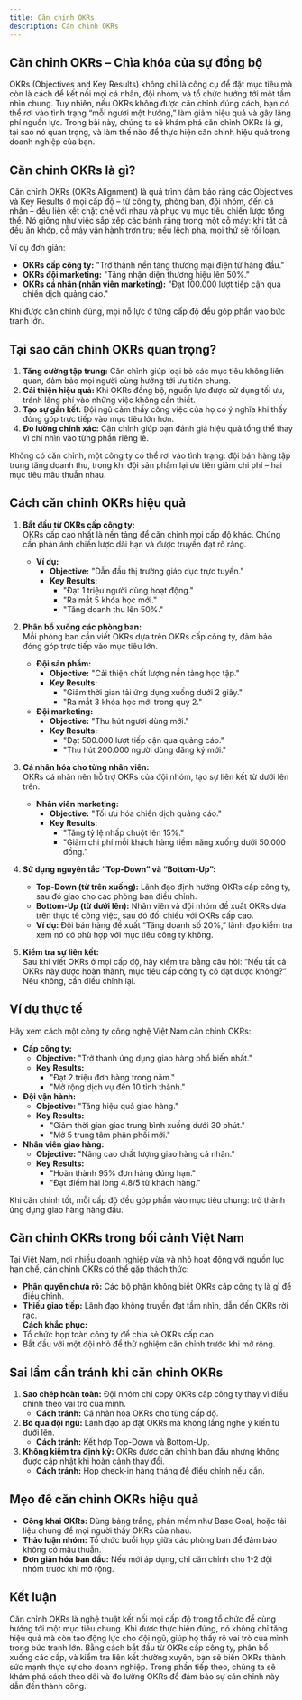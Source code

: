 ```yaml
---
title: Căn chỉnh OKRs
description: Căn chỉnh OKRs
---
```


## Căn chỉnh OKRs – Chìa khóa của sự đồng bộ

OKRs (Objectives and Key Results) không chỉ là công cụ để đặt mục tiêu mà còn là cách để kết nối mọi cá nhân, đội nhóm, và tổ chức hướng tới một tầm nhìn chung. Tuy nhiên, nếu OKRs không được căn chỉnh đúng cách, bạn có thể rơi vào tình trạng “mỗi người một hướng,” làm giảm hiệu quả và gây lãng phí nguồn lực. Trong bài này, chúng ta sẽ khám phá căn chỉnh OKRs là gì, tại sao nó quan trọng, và làm thế nào để thực hiện căn chỉnh hiệu quả trong doanh nghiệp của bạn.

## Căn chỉnh OKRs là gì?

Căn chỉnh OKRs (OKRs Alignment) là quá trình đảm bảo rằng các Objectives và Key Results ở mọi cấp độ – từ công ty, phòng ban, đội nhóm, đến cá nhân – đều liên kết chặt chẽ với nhau và phục vụ mục tiêu chiến lược tổng thể. Nó giống như việc sắp xếp các bánh răng trong một cỗ máy: khi tất cả đều ăn khớp, cỗ máy vận hành trơn tru; nếu lệch pha, mọi thứ sẽ rối loạn.

Ví dụ đơn giản:

- **OKRs cấp công ty:** "Trở thành nền tảng thương mại điện tử hàng đầu."
- **OKRs đội marketing:** "Tăng nhận diện thương hiệu lên 50%."
- **OKRs cá nhân (nhân viên marketing):** "Đạt 100.000 lượt tiếp cận qua chiến dịch quảng cáo."

Khi được căn chỉnh đúng, mọi nỗ lực ở từng cấp độ đều góp phần vào bức tranh lớn.

## Tại sao căn chỉnh OKRs quan trọng?

1. **Tăng cường tập trung:** Căn chỉnh giúp loại bỏ các mục tiêu không liên quan, đảm bảo mọi người cùng hướng tới ưu tiên chung.
2. **Cải thiện hiệu quả:** Khi OKRs đồng bộ, nguồn lực được sử dụng tối ưu, tránh lãng phí vào những việc không cần thiết.
3. **Tạo sự gắn kết:** Đội ngũ cảm thấy công việc của họ có ý nghĩa khi thấy đóng góp trực tiếp vào mục tiêu lớn hơn.
4. **Đo lường chính xác:** Căn chỉnh giúp bạn đánh giá hiệu quả tổng thể thay vì chỉ nhìn vào từng phần riêng lẻ.

Không có căn chỉnh, một công ty có thể rơi vào tình trạng: đội bán hàng tập trung tăng doanh thu, trong khi đội sản phẩm lại ưu tiên giảm chi phí – hai mục tiêu mâu thuẫn nhau.

## Cách căn chỉnh OKRs hiệu quả

1. **Bắt đầu từ OKRs cấp công ty:**  
   OKRs cấp cao nhất là nền tảng để căn chỉnh mọi cấp độ khác. Chúng cần phản ánh chiến lược dài hạn và được truyền đạt rõ ràng.

   - **Ví dụ:**
     - **Objective:** "Dẫn đầu thị trường giáo dục trực tuyến."
     - **Key Results:**
       - "Đạt 1 triệu người dùng hoạt động."
       - "Ra mắt 5 khóa học mới."
       - "Tăng doanh thu lên 50%."

2. **Phân bổ xuống các phòng ban:**  
   Mỗi phòng ban cần viết OKRs dựa trên OKRs cấp công ty, đảm bảo đóng góp trực tiếp vào mục tiêu lớn.

   - **Đội sản phẩm:**
     - **Objective:** "Cải thiện chất lượng nền tảng học tập."
     - **Key Results:**
       - "Giảm thời gian tải ứng dụng xuống dưới 2 giây."
       - "Ra mắt 3 khóa học mới trong quý 2."
   - **Đội marketing:**
     - **Objective:** "Thu hút người dùng mới."
     - **Key Results:**
       - "Đạt 500.000 lượt tiếp cận qua quảng cáo."
       - "Thu hút 200.000 người dùng đăng ký mới."

3. **Cá nhân hóa cho từng nhân viên:**  
   OKRs cá nhân nên hỗ trợ OKRs của đội nhóm, tạo sự liên kết từ dưới lên trên.

   - **Nhân viên marketing:**
     - **Objective:** "Tối ưu hóa chiến dịch quảng cáo."
     - **Key Results:**
       - "Tăng tỷ lệ nhấp chuột lên 15%."
       - "Giảm chi phí mỗi khách hàng tiềm năng xuống dưới 50.000 đồng.”

4. **Sử dụng nguyên tắc “Top-Down” và “Bottom-Up”:**

   - **Top-Down (từ trên xuống):** Lãnh đạo định hướng OKRs cấp công ty, sau đó giao cho các phòng ban điều chỉnh.
   - **Bottom-Up (từ dưới lên):** Nhân viên và đội nhóm đề xuất OKRs dựa trên thực tế công việc, sau đó đối chiếu với OKRs cấp cao.
   - **Ví dụ:** Đội bán hàng đề xuất “Tăng doanh số 20%,” lãnh đạo kiểm tra xem nó có phù hợp với mục tiêu công ty không.

5. **Kiểm tra sự liên kết:**  
   Sau khi viết OKRs ở mọi cấp độ, hãy kiểm tra bằng câu hỏi: “Nếu tất cả OKRs này được hoàn thành, mục tiêu cấp công ty có đạt được không?” Nếu không, cần điều chỉnh lại.

## Ví dụ thực tế

Hãy xem cách một công ty công nghệ Việt Nam căn chỉnh OKRs:

- **Cấp công ty:**
  - **Objective:** "Trở thành ứng dụng giao hàng phổ biến nhất."
  - **Key Results:**
    - "Đạt 2 triệu đơn hàng trong năm."
    - "Mở rộng dịch vụ đến 10 tỉnh thành."
- **Đội vận hành:**
  - **Objective:** "Tăng hiệu quả giao hàng."
  - **Key Results:**
    - "Giảm thời gian giao trung bình xuống dưới 30 phút."
    - "Mở 5 trung tâm phân phối mới."
- **Nhân viên giao hàng:**
  - **Objective:** "Nâng cao chất lượng giao hàng cá nhân."
  - **Key Results:**
    - "Hoàn thành 95% đơn hàng đúng hạn."
    - "Đạt điểm hài lòng 4.8/5 từ khách hàng."

Khi căn chỉnh tốt, mỗi cấp độ đều góp phần vào mục tiêu chung: trở thành ứng dụng giao hàng hàng đầu.

## Căn chỉnh OKRs trong bối cảnh Việt Nam

Tại Việt Nam, nơi nhiều doanh nghiệp vừa và nhỏ hoạt động với nguồn lực hạn chế, căn chỉnh OKRs có thể gặp thách thức:

- **Phân quyền chưa rõ:** Các bộ phận không biết OKRs cấp công ty là gì để điều chỉnh.
- **Thiếu giao tiếp:** Lãnh đạo không truyền đạt tầm nhìn, dẫn đến OKRs rời rạc.  
  **Cách khắc phục:**
- Tổ chức họp toàn công ty để chia sẻ OKRs cấp cao.
- Bắt đầu với một đội nhỏ để thử nghiệm căn chỉnh trước khi mở rộng.

## Sai lầm cần tránh khi căn chỉnh OKRs

1. **Sao chép hoàn toàn:** Đội nhóm chỉ copy OKRs cấp công ty thay vì điều chỉnh theo vai trò của mình.
   - **Cách tránh:** Cá nhân hóa OKRs cho từng cấp độ.
2. **Bỏ qua đội ngũ:** Lãnh đạo áp đặt OKRs mà không lắng nghe ý kiến từ dưới lên.
   - **Cách tránh:** Kết hợp Top-Down và Bottom-Up.
3. **Không kiểm tra định kỳ:** OKRs được căn chỉnh ban đầu nhưng không được cập nhật khi hoàn cảnh thay đổi.
   - **Cách tránh:** Họp check-in hàng tháng để điều chỉnh nếu cần.

## Mẹo để căn chỉnh OKRs hiệu quả

- **Công khai OKRs:** Dùng bảng trắng, phần mềm như Base Goal, hoặc tài liệu chung để mọi người thấy OKRs của nhau.
- **Thảo luận nhóm:** Tổ chức buổi họp giữa các phòng ban để đảm bảo không có mâu thuẫn.
- **Đơn giản hóa ban đầu:** Nếu mới áp dụng, chỉ căn chỉnh cho 1-2 đội nhóm trước khi mở rộng.

## Kết luận

Căn chỉnh OKRs là nghệ thuật kết nối mọi cấp độ trong tổ chức để cùng hướng tới một mục tiêu chung. Khi được thực hiện đúng, nó không chỉ tăng hiệu quả mà còn tạo động lực cho đội ngũ, giúp họ thấy rõ vai trò của mình trong bức tranh lớn. Bằng cách bắt đầu từ OKRs cấp công ty, phân bổ xuống các cấp, và kiểm tra liên kết thường xuyên, bạn sẽ biến OKRs thành sức mạnh thực sự cho doanh nghiệp. Trong phần tiếp theo, chúng ta sẽ khám phá cách theo dõi và đo lường OKRs để đảm bảo sự căn chỉnh này dẫn đến thành công.

